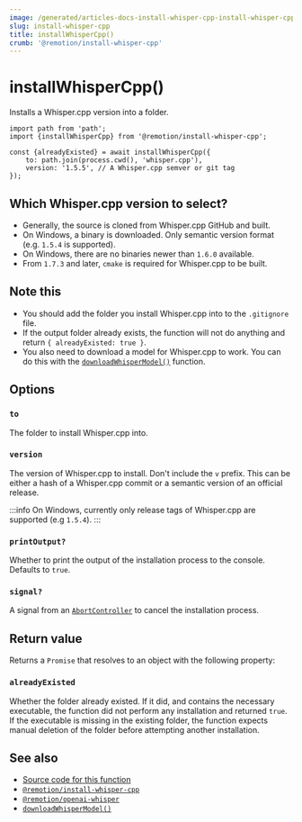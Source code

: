 ```yaml
---
image: /generated/articles-docs-install-whisper-cpp-install-whisper-cpp.png
slug: install-whisper-cpp
title: installWhisperCpp()
crumb: '@remotion/install-whisper-cpp'
---
```


# installWhisperCpp()<AvailableFrom v="4.0.115"/>

Installs a Whisper.cpp version into a folder.

```tsx twoslash title="install-whisper.mjs"
import path from 'path';
import {installWhisperCpp} from '@remotion/install-whisper-cpp';

const {alreadyExisted} = await installWhisperCpp({
	to: path.join(process.cwd(), 'whisper.cpp'),
	version: '1.5.5', // A Whisper.cpp semver or git tag
});
```

## Which Whisper.cpp version to select?

- Generally, the source is cloned from Whisper.cpp GitHub and built.
- On Windows, a binary is downloaded. Only semantic version format (e.g. `1.5.4` is supported).
- On Windows, there are no binaries newer than `1.6.0` available.
- From `1.7.3` and later, `cmake` is required for Whisper.cpp to be built.

## Note this

- You should add the folder you install Whisper.cpp into to the `.gitignore` file.
- If the output folder already exists, the function will not do anything and return `{ alreadyExisted: true }`.
- You also need to download a model for Whisper.cpp to work. You can do this with the [`downloadWhisperModel()`](/docs/install-whisper-cpp/download-whisper-model) function.

## Options

### `to`

The folder to install Whisper.cpp into.

### `version`

The version of Whisper.cpp to install. Don't include the `v` prefix.
This can be either a hash of a Whisper.cpp commit or a semantic version of an official release.

:::info
On Windows, currently only release tags of Whisper.cpp are supported (e.g `1.5.4`).
:::

### `printOutput?`

Whether to print the output of the installation process to the console. Defaults to `true`.

### `signal?`<AvailableFrom v="4.0.156" />

A signal from an [`AbortController`](https://developer.mozilla.org/en-US/docs/Web/API/AbortController) to cancel the installation process.

## Return value

Returns a `Promise` that resolves to an object with the following property:

### `alreadyExisted`

Whether the folder already existed. If it did, and contains the necessary executable, the function did not perform any installation and returned `true`. If the executable is missing in the existing folder, the function expects manual deletion of the folder before attempting another installation.

## See also

- [Source code for this function](https://github.com/remotion-dev/remotion/blob/main/packages/install-whisper-cpp/src/install-whisper-cpp.ts)
- [`@remotion/install-whisper-cpp`](/docs/install-whisper-cpp)
- [`@remotion/openai-whisper`](/docs/openai-whisper)
- [`downloadWhisperModel()`](/docs/install-whisper-cpp/download-whisper-model)
